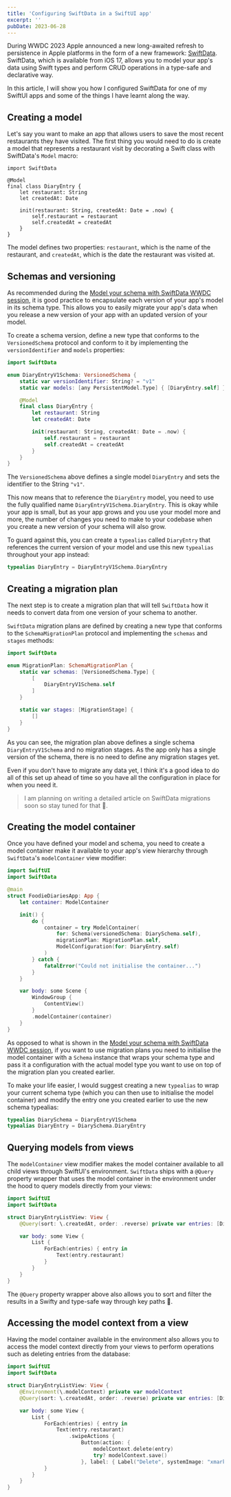 ```yaml
---
title: 'Configuring SwiftData in a SwiftUI app'
excerpt: ''
pubDate: 2023-06-28
---
```


During WWDC 2023 Apple announced a new long-awaited refresh to persistence in Apple platforms in the form of a new framework: [SwiftData](https://developer.apple.com/xcode/swiftdata/). SwiftData, which is available from iOS 17, allows you to model your app's data using Swift types and perform CRUD operations in a type-safe and declarative way.

In this article, I will show you how I configured SwiftData for one of my SwiftUI apps and some of the things I have learnt along the way.

## Creating a model

Let's say you want to make an app that allows users to save the most recent restaurants they have visited. The first thing you would need to do is create a model that represents a restaurant visit by decorating a Swift class with SwiftData's `Model` macro:

```swift:DiaryEntry.Swift
import SwiftData

@Model
final class DiaryEntry {
    let restaurant: String
    let createdAt: Date

    init(restaurant: String, createdAt: Date = .now) {
        self.restaurant = restaurant
        self.createdAt = createdAt
    }
}
```

The model defines two properties: `restaurant`, which is the name of the restaurant, and `createdAt`, which is the date the restaurant was visited at.

## Schemas and versioning

As recommended during the [Model your schema with SwiftData WWDC session](https://developer.apple.com/wwdc23/10195), it is good practice to encapsulate each version of your app's model in its schema type. This allows you to easily migrate your app's data when you release a new version of your app with an updated version of your model.

To create a schema version, define a new type that conforms to the `VersionedSchema` protocol and conform to it by implementing the `versionIdentifier` and `models` properties:

```swift:DiaryEntrySchemaV1.swift
import SwiftData

enum DiaryEntryV1Schema: VersionedSchema {
    static var versionIdentifier: String? = "v1"
    static var models: [any PersistentModel.Type] { [DiaryEntry.self] }

    @Model
    final class DiaryEntry {
        let restaurant: String
        let createdAt: Date

        init(restaurant: String, createdAt: Date = .now) {
            self.restaurant = restaurant
            self.createdAt = createdAt
        }
    }
}
```

The `VersionedSchema` above defines a single model `DiaryEntry` and sets the identifier to the String `"v1"`.

This now means that to reference the `DiaryEntry` model, you need to use the fully qualified name `DiaryEntryV1Schema.DiaryEntry`. This is okay while your app is small, but as your app grows and you use your model more and more, the number of changes you need to make to your codebase when you create a new version of your schema will also grow.

To guard against this, you can create a `typealias` called `DiaryEntry` that references the current version of your model and use this new `typealias` throughout your app instead:

```swift:DiaryEntry.swift
typealias DiaryEntry = DiaryEntryV1Schema.DiaryEntry
```

## Creating a migration plan

The next step is to create a migration plan that will tell `SwiftData` how it needs to convert data from one version of your schema to another.

`SwiftData` migration plans are defined by creating a new type that conforms to the `SchemaMigrationPlan` protocol and implementing the `schemas` and `stages` methods:

```swift:DiaryEntryMigrationPlan.swift
import SwiftData

enum MigrationPlan: SchemaMigrationPlan {
    static var schemas: [VersionedSchema.Type] {
        [
            DiaryEntryV1Schema.self
        ]
    }

    static var stages: [MigrationStage] {
        []
    }
}
```

As you can see, the migration plan above defines a single schema `DiaryEntryV1Schema` and no migration stages. As the app only has a single version of the schema, there is no need to define any migration stages yet.

Even if you don't have to migrate any data yet, I think it's a good idea to do all of this set up ahead of time so you have all the configuration in place for when you need it.

> I am planning on writing a detailed article on SwiftData migrations soon so stay tuned for that 👀.

## Creating the model container

Once you have defined your model and schema, you need to create a model container make it available to your app's view hierarchy through `SwiftData`'s `modelContainer` view modifier:

```swift:FoodieDiariesApp.swift
import SwiftUI
import SwiftData

@main
struct FoodieDiariesApp: App {
    let container: ModelContainer

    init() {
        do {
            container = try ModelContainer(
                for: Schema(versionedSchema: DiarySchema.self),
                migrationPlan: MigrationPlan.self,
                ModelConfiguration(for: DiaryEntry.self)
            )
        } catch {
            fatalError("Could not initialise the container...")
        }
    }

    var body: some Scene {
        WindowGroup {
            ContentView()
        }
        .modelContainer(container)
    }
}
```

As opposed to what is shown in the [Model your schema with SwiftData WWDC session](https://developer.apple.com/wwdc23/10195), if you want to use migration plans you need to initialise the model container with a `Schema` instance that wraps your schema type and pass it a configuration with the actual model type you want to use on top of the migration plan you created earlier.

To make your life easier, I would suggest creating a new `typealias` to wrap your current schema type (which you can then use to initialise the model container) and modify the entry one you created earlier to use the new schema typealias:

```swift:DiaryEntry.swift
typealias DiarySchema = DiaryEntryV1Schema
typealias DiaryEntry = DiarySchema.DiaryEntry
```

## Querying models from views

The `modelContainer` view modifier makes the model container available to all child views through SwiftUI's environment. `SwiftData` ships with a `@Query` property wrapper that uses the model container in the environment under the hood to query models directly from your views:

```swift:DiaryEntryListView.swift
import SwiftUI
import SwiftData

struct DiaryEntryListView: View {
    @Query(sort: \.createdAt, order: .reverse) private var entries: [DiaryEntry]

    var body: some View {
        List {
            ForEach(entries) { entry in
                Text(entry.restaurant)
            }
        }
    }
}
```

The `@Query` property wrapper above also allows you to sort and filter the results in a Swifty and type-safe way through key paths 🤩.

## Accessing the model context from a view

Having the model container available in the environment also allows you to access the model context directly from your views to perform operations such as deleting entries from the database:

```swift:DiaryEntryListView.swift
import SwiftUI
import SwiftData

struct DiaryEntryListView: View {
    @Environment(\.modelContext) private var modelContext
    @Query(sort: \.createdAt, order: .reverse) private var entries: [DiaryEntry]

    var body: some View {
        List {
            ForEach(entries) { entry in
                Text(entry.restaurant)
                    .swipeActions {
                        Button(action: {
                            modelContext.delete(entry)
                            try? modelContext.save()
                        }, label: { Label("Delete", systemImage: "xmark") })
            }
        }
    }
}
```
